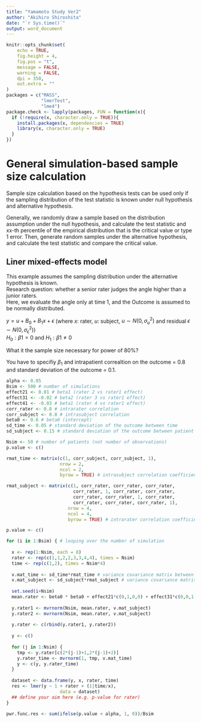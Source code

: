 ```yaml
---
title: "Yamamoto Study Ver2"
author: "Akihiro Shiroshita"
date: "`r Sys.time()`"
output: word_document
---
```


```r
knitr::opts_chunk$set(
	echo = TRUE,
	fig.height = 4,
	fig.pos = "t",
	message = FALSE,
	warning = FALSE,
	dpi = 350,
	out.extra = ""
)
packages = c("MASS",
             "lmerTest",
             "lme4")
package.check <- lapply(packages, FUN = function(x){
  if (!require(x, character.only = TRUE)){
    install.packages(x, dependencies = TRUE)
    library(x, character.only = TRUE)
  }
})

```

# General simulation-based sample size calculation  

Sample size calculation based on the hypothesis tests can be used only if the sampling distribution of the test statistic is known under null hypothesis and alternative hypothesis. 

Generally, we randomly draw a sample based on the distribution assumption under the null hypothesis, and calculate the test statistic and xx-th percentile of the empirical distribution that is the critical value or type 1 error. Then, generate random samples under the alternative hypothesis, and calculate the test statistic and compare the critical value.    

## Liner mixed-effects model  

This example assumes the sampling distribution under the alternative hypothesis is known.  
Research question: whether a senior rater judges the angle higher than a junior raters.    
Here, we evaluate the angle only at time 1, and the Outcome is assumed to be normally distributed. 

$y=u+B_0 + B_1x + \epsilon$ (where $x$: rater, $u$: subject, $u \sim N(0,\sigma^2_u)$ and residual $\epsilon \sim N(0,\sigma^2_{\epsilon})$)  
$H_0: \beta1 = 0$ and $H_1: \beta1 \neq 0$  

What it the sample size necessary for power of 80%?  

You have to specifiy $\beta_1$ and intrapatient correaltion on the outcome = 0.8 and standard deviation of the outcome = 0.1.  

```r
alpha <- 0.05
Bsim <- 500 # number of simulations
effect21 <- 0.01 # beta1 (rater 2 vs rater1 effect) 
effect31 <- -0.02 # beta2 (rater 3 vs rater1 effect) 
effect41 <- -0.03 # beta1 (rater 4 vs rater1 effect)
corr_rater <- 0.8 # intrarater correlation
corr_subject <- 0.8 # intrasubject correlation
beta0 <- 0.6 # beta0 (intercept)
sd_time <- 0.05 # standard deviation of the outcome between time
sd_subject <- 0.15 # standard deviation of the outcome between patient

Nsim <- 50 # number of patients (not number of observations) 
p.value <- c()

rmat_time <- matrix(c(1, corr_subject, corr_subject, 1),
                    nrow = 2,
                    ncol = 2,
                    byrow = TRUE) # intrasubject correlation coefficient

rmat_subject <- matrix(c(1, corr_rater, corr_rater, corr_rater,
                         corr_rater, 1, corr_rater, corr_rater,
                         corr_rater, corr_rater, 1, corr_rater,
                         corr_rater, corr_rater, corr_rater, 1),
                       nrow = 4,
                       ncol = 4,
                       byrow = TRUE) # intrarater correlation coefficient

p.value <- c() 

for (i in 1:Bsim) { # looping over the number of simulation
  
  x <- rep(1:Nsim, each = 8)
  rater <- rep(c(1,1,2,2,3,3,4,4), times = Nsim)
  time <- rep(c(1,2), times = Nsim*4)
  
  v.mat_time <- sd_time*rmat_time # variance covariance matrix between time
  v.mat_subject <- sd_subject*rmat_subject # variance covariance matrix between subject
  
  set.seed(i+Nsim)
  mean.rater <- beta0 * beta0 + effect21*c(0,1,0,0) + effect31*c(0,0,1,0) + effect41*c(0,0,0,1)
  
  y.rater1 <- mvrnorm(Nsim, mean.rater, v.mat_subject)
  y.rater2 <- mvrnorm(Nsim, mean.rater, v.mat_subject)
  
  y.rater <- c(rbind(y.rater1, y.rater2))
  
  y <- c()
  
  for (j in 1:Nsim) {
    tmp <- y.rater[c(2*(j-1)+1,2*(j-1)+2)]
    y.rater_time <- mvrnorm(1, tmp, v.mat_time)
    y <- c(y, y.rater_time)
  }
  
  dataset <- data.frame(y, x, rater, time)
  res <- lmer(y ~ 1 + rater + (1|time/x),
                    data = dataset)
  ## define your aim here (e.g. p-value for rater)
}

pwr.func.res <- sum(ifelse(p.value < alpha, 1, 0))/Bsim
```

```r

```

